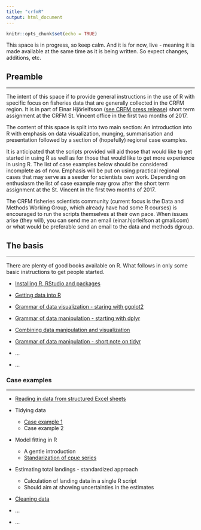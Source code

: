 ```yaml
---
title: "crfmR"
output: html_document
---
```


```r
knitr::opts_chunk$set(echo = TRUE)
```

This space is in progress, so keep calm. And it is for now, live - meaning it is made available at the same time as it is being written. So expect changes, additions, etc.

## Preamble
___

The intent of this space if to provide general instructions in the use of R with specific focus on fisheries data that are generally collected in the CRFM region. It is in part of Einar Hjörleifsson ([see CRFM press release](http://www.crfm.int/index.php?option=com_k2&view=item&id=544:top-fisheries-data-expert-from-iceland-shares-expertise-with-crfm-countries&Itemid=179)) short term assignment at the CRFM St. Vincent office in the first two months of 2017.

The content of this space is split into two main section: An introduction into R with emphasis on data visualization, munging, summarisation and presentation followed by a section of (hopefully) regional case examples.

It is anticipated that the scripts provided will aid those that would like to get started in using R as well as for those that would like to get more experience in using R. The list of case examples below should be considered incomplete as of now. Emphasis will be put on using practical regional cases that may serve as a seeder for scientists own work. Depending on enthusiasm the list of case example may grow after the short term assignment at the St. Vincent in the first two months of 2017.

The CRFM fisheries scientists community (current focus is the Data and Methods Working Group, which already have had some R courses) is encouraged to run the scripts themselves at their own pace. When issues arise (they will), you can send me an email (einar.hjorleifson at gmail.com) or what would be preferable send an email to the data and methods dgroup.

## The basis
___

There are plenty of good books available on R. What follows in only some basic instructions to get people started.

* [Installing R, RStudio and packages](installing.html)

* [Getting data into R](importing.html)

* [Grammar of data visualization - staring with ggplot2](ggplot2.html)

* [Grammar of data manipulation - starting with dplyr](dplyr.html)

* [Combining data manipulation and visualization](more_grammar.html)

* [Grammar of data manipulation - short note on tidyr](tidyr_introduction.html)

* ...

* ...

### Case examples
___


* [Reading in data from structured Excel sheets](importing_excel_data_101.html)

* Tidying data
    - [Case example 1](tidyr_case1.html)
    - Case example 2
    

* Model fitting in R
    - A gentle introduction
    - [Standarization of cpue series](glm.html)

* Estimating total landings - standardized approach
    - Calculation of landing data in a single R script
    - Should aim at showing uncertainties in the estimates

* [Cleaning data](cleaning.html)

* ...

* ...

